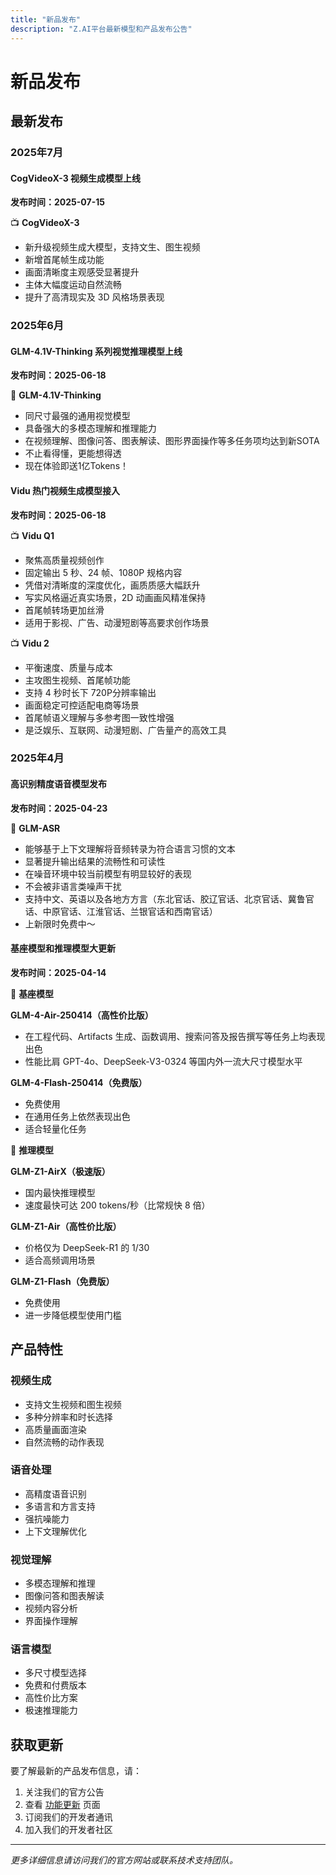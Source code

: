 ```yaml
---
title: "新品发布"
description: "Z.AI平台最新模型和产品发布公告"
---
```


# 新品发布

## 最新发布

### 2025年7月

#### CogVideoX-3 视频生成模型上线
**发布时间：2025-07-15**

📺 **CogVideoX-3**
- 新升级视频生成大模型，支持文生、图生视频
- 新增首尾帧生成功能
- 画面清晰度主观感受显著提升
- 主体大幅度运动自然流畅
- 提升了高清现实及 3D 风格场景表现

### 2025年6月

#### GLM-4.1V-Thinking 系列视觉推理模型上线
**发布时间：2025-06-18**

👀 **GLM-4.1V-Thinking**
- 同尺寸最强的通用视觉模型
- 具备强大的多模态理解和推理能力
- 在视频理解、图像问答、图表解读、图形界面操作等多任务项均达到新SOTA
- 不止看得懂，更能想得透
- 现在体验即送1亿Tokens！

#### Vidu 热门视频生成模型接入
**发布时间：2025-06-18**

📺 **Vidu Q1**
- 聚焦高质量视频创作
- 固定输出 5 秒、24 帧、1080P 规格内容
- 凭借对清晰度的深度优化，画质质感大幅跃升
- 写实风格逼近真实场景，2D 动画画风精准保持
- 首尾帧转场更加丝滑
- 适用于影视、广告、动漫短剧等高要求创作场景

📺 **Vidu 2**
- 平衡速度、质量与成本
- 主攻图生视频、首尾帧功能
- 支持 4 秒时长下 720P分辨率输出
- 画面稳定可控适配电商等场景
- 首尾帧语义理解与多参考图一致性增强
- 是泛娱乐、互联网、动漫短剧、广告量产的高效工具

### 2025年4月

#### 高识别精度语音模型发布
**发布时间：2025-04-23**

💬 **GLM-ASR**
- 能够基于上下文理解将音频转录为符合语言习惯的文本
- 显著提升输出结果的流畅性和可读性
- 在噪音环境中较当前模型有明显较好的表现
- 不会被非语言类噪声干扰
- 支持中文、英语以及各地方方言（东北官话、胶辽官话、北京官话、冀鲁官话、中原官话、江淮官话、兰银官话和西南官话）
- 上新限时免费中～

#### 基座模型和推理模型大更新
**发布时间：2025-04-14**

🤖 **基座模型**

**GLM-4-Air-250414（高性价比版）**
- 在工程代码、Artifacts 生成、函数调用、搜索问答及报告撰写等任务上均表现出色
- 性能比肩 GPT-4o、DeepSeek-V3-0324 等国内外一流大尺寸模型水平

**GLM-4-Flash-250414（免费版）**
- 免费使用
- 在通用任务上依然表现出色
- 适合轻量化任务

🧠 **推理模型**

**GLM-Z1-AirX（极速版）**
- 国内最快推理模型
- 速度最快可达 200 tokens/秒（比常规快 8 倍）

**GLM-Z1-Air（高性价比版）**
- 价格仅为 DeepSeek-R1 的 1/30
- 适合高频调用场景

**GLM-Z1-Flash（免费版）**
- 免费使用
- 进一步降低模型使用门槛

## 产品特性

### 视频生成
- 支持文生视频和图生视频
- 多种分辨率和时长选择
- 高质量画面渲染
- 自然流畅的动作表现

### 语音处理
- 高精度语音识别
- 多语言和方言支持
- 强抗噪能力
- 上下文理解优化

### 视觉理解
- 多模态理解和推理
- 图像问答和图表解读
- 视频内容分析
- 界面操作理解

### 语言模型
- 多尺寸模型选择
- 免费和付费版本
- 高性价比方案
- 极速推理能力

## 获取更新

要了解最新的产品发布信息，请：

1. 关注我们的官方公告
2. 查看 [功能更新](/cn/update/feature-updates) 页面
3. 订阅我们的开发者通讯
4. 加入我们的开发者社区

---

*更多详细信息请访问我们的官方网站或联系技术支持团队。*